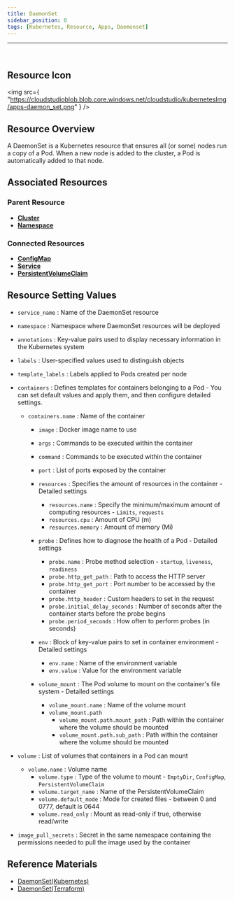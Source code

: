 ```yaml
---
title: DaemonSet
sidebar_position: 0
tags: [Kubernetes, Resource, Apps, Daemonset]
---
```



<hr />
<br />


## Resource Icon

<img
    src={
        "https://cloudstudioblob.blob.core.windows.net/cloudstudio/kubernetesImg/apps-daemon_set.png"
    }
/>

## Resource Overview

A DaemonSet is a Kubernetes resource that ensures all (or some) nodes run a copy of a Pod. When a new node is added to the cluster, a Pod is automatically added to that node.

## Associated Resources

### Parent Resource

-   [**Cluster**](https://docs.cstudio.app/en/docs/resource/kubernetes/Base/Cluster)
-   [**Namespace**](https://docs.cstudio.app/en/docs/resource/kubernetes/Core/Namespace)

### Connected Resources

-   [**ConfigMap**](https://docs.cstudio.app/en/docs/resource/kubernetes/Core/ConfigMap)
-   [**Service**](https://docs.cstudio.app/en/docs/resource/kubernetes/Core/Service)
-   [**PersistentVolumeClaim**](https://docs.cstudio.app/en/docs/resource/kubernetes/Core/PersistentVolumeClaim)

## Resource Setting Values

-   `service_name` : Name of the DaemonSet resource

-   `namespace` : Namespace where DaemonSet resources will be deployed

-   `annotations` : Key-value pairs used to display necessary information in the Kubernetes system

-   `labels` : User-specified values used to distinguish objects

-   `template_labels` : Labels applied to Pods created per node

-   `containers` : Defines templates for containers belonging to a Pod - You can set default values and apply them, and then configure detailed settings.
 
    -   `containers.name` : Name of the container

        -   `image` : Docker image name to use

        -   `args` : Commands to be executed within the container

        -   `command` : Commands to be executed within the container

        -   `port` : List of ports exposed by the container

        -   `resources` : Specifies the amount of resources in the container - Detailed settings

            -   `resources.name` : Specify the minimum/maximum amount of computing resources - `Limits`, `requests`
            -   `resources.cpu` : Amount of CPU (m)
            -   `resources.memory` : Amount of memory (Mi)
        -   `probe` : Defines how to diagnose the health of a Pod - Detailed settings
            -   `probe.name` : Probe method selection - `startup`, `liveness`, `readiness`
            -   `probe.http_get_path` : Path to access the HTTP server
            -   `probe.http_get_port` : Port number to be accessed by the container
            -   `probe.http_header` : Custom headers to set in the request
            -   `probe.initial_delay_seconds` : Number of seconds after the container starts before the probe begins
            -   `probe.period_seconds` : How often to perform probes (in seconds)
        -   `env` : Block of key-value pairs to set in container environment - Detailed settings
            -   `env.name` : Name of the environment variable
            -   `env.value` : Value for the environment variable
        -   `volume_mount` : The Pod volume to mount on the container's file system - Detailed settings
            -   `volume_mount.name` : Name of the volume mount
            -   `volume_mount.path`
                -   `volume_mount.path.mount_path` : Path within the container where the volume should be mounted
                -   `volume_mount.path.sub_path` : Path within the container where the volume should be mounted
-   `volume` : List of volumes that containers in a Pod can mount
    -   `volume.name` : Volume name
        -   `volume.type` : Type of the volume to mount - `EmptyDir`, `ConfigMap`, `PersistentVolumeClaim`
        -   `volume.target_name` : Name of the PersistentVolumeClaim
        -   `volume.default_mode` : Mode for created files - between 0 and 0777, default is 0644
        -   `volume.read_only` : Mount as read-only if true, otherwise read/write
-   `image_pull_secrets` : Secret in the same namespace containing the permissions needed to pull the image used by the container

## Reference Materials

-   [DaemonSet(Kubernetes)](https://kubernetes.io/en/docs/concepts/workloads/controllers/daemonset/)
-   [DaemonSet(Terraform)](https://registry.terraform.io/providers/hashicorp/kubernetes/latest/en/docs/resources/daemonset)
